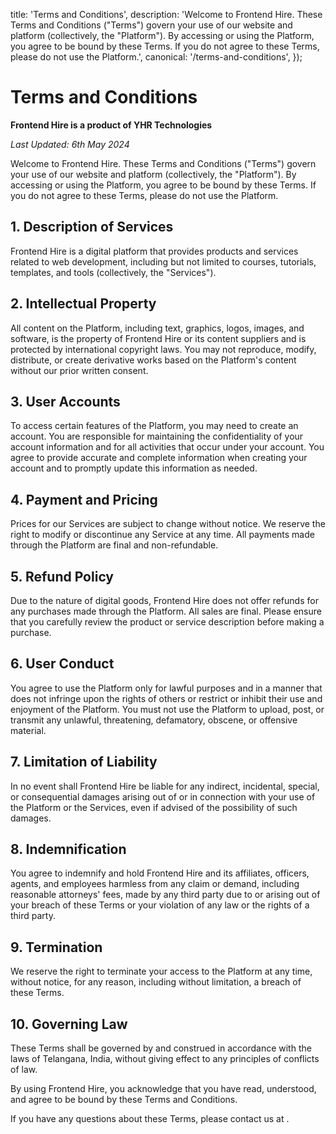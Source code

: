 
  title: 'Terms and Conditions',
  description: 'Welcome to Frontend Hire. These Terms and Conditions ("Terms") govern your use of our website and platform (collectively, the "Platform"). By accessing or using the Platform, you agree to be bound by these Terms. If you do not agree to these Terms, please do not use the Platform.',
  canonical: '/terms-and-conditions',
});

# Terms and Conditions

**Frontend Hire is a product of YHR Technologies**

*Last Updated: 6th May 2024*

Welcome to Frontend Hire. These Terms and Conditions ("Terms") govern your use of our website and platform (collectively, the "Platform"). By accessing or using the Platform, you agree to be bound by these Terms. If you do not agree to these Terms, please do not use the Platform.

## 1. Description of Services
Frontend Hire is a digital platform that provides products and services related to web development, including but not limited to courses, tutorials, templates, and tools (collectively, the "Services").

## 2. Intellectual Property
All content on the Platform, including text, graphics, logos, images, and software, is the property of Frontend Hire or its content suppliers and is protected by international copyright laws. You may not reproduce, modify, distribute, or create derivative works based on the Platform's content without our prior written consent.

## 3. User Accounts
To access certain features of the Platform, you may need to create an account. You are responsible for maintaining the confidentiality of your account information and for all activities that occur under your account. You agree to provide accurate and complete information when creating your account and to promptly update this information as needed.

## 4. Payment and Pricing
Prices for our Services are subject to change without notice. We reserve the right to modify or discontinue any Service at any time. All payments made through the Platform are final and non-refundable.

## 5. Refund Policy
Due to the nature of digital goods, Frontend Hire does not offer refunds for any purchases made through the Platform. All sales are final. Please ensure that you carefully review the product or service description before making a purchase.

## 6. User Conduct
You agree to use the Platform only for lawful purposes and in a manner that does not infringe upon the rights of others or restrict or inhibit their use and enjoyment of the Platform. You must not use the Platform to upload, post, or transmit any unlawful, threatening, defamatory, obscene, or offensive material.

## 7. Limitation of Liability
In no event shall Frontend Hire be liable for any indirect, incidental, special, or consequential damages arising out of or in connection with your use of the Platform or the Services, even if advised of the possibility of such damages.

## 8. Indemnification
You agree to indemnify and hold Frontend Hire and its affiliates, officers, agents, and employees harmless from any claim or demand, including reasonable attorneys' fees, made by any third party due to or arising out of your breach of these Terms or your violation of any law or the rights of a third party.

## 9. Termination
We reserve the right to terminate your access to the Platform at any time, without notice, for any reason, including without limitation, a breach of these Terms.

## 10. Governing Law
These Terms shall be governed by and construed in accordance with the laws of Telangana, India, without giving effect to any principles of conflicts of law.

By using Frontend Hire, you acknowledge that you have read, understood, and agree to be bound by these Terms and Conditions.

If you have any questions about these Terms, please contact us at <CopyEmailOnClick email="info@frontendhire.com" />.